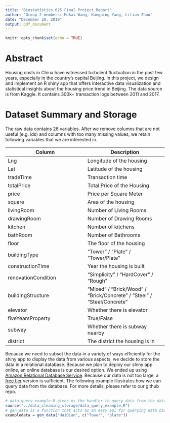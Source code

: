 ```yaml
---
title: "Biostatistics 625 Final Project Report"
author: 'Group 2 members: Mukai Wang, Kangping Yang, Litian Zhou'
date: "December 20, 2019"
output: pdf_document
---
```


```r
knitr::opts_chunk$set(echo = TRUE)
```

# Abstract
Housing costs in China have witnessed turbulent fluctuation in the past few years, especially in the country’s capital Beijing. In this project, we design and implement an R shiny app that offers interactive data visualization and statistical insights about the housing price trend in Beijing. The data source is from Kaggle. It contains 300k+ transaction logs between 2011 and 2017.

# Dataset Summary and Storage
The raw data contains 26 variables. After we remove columns that are not useful (e.g. ids) and columns with too many missing values, we retain following variables that we are interested in.

| Column      | Description |
| ----------- | ----------- |
| Lng         | Longitude of the housing |
| Lat         | Latitude of the housing |
| tradeTime   | Transaction time |
| totalPrice  | Total Price of the Housing |
| price       | Price per Square Meter |
| square      | Area of the housing |
| livingRoom  | Number of Living Rooms |
| drawingRoom | Number of Drawing Rooms |
| kitchen     | Number of kitchens      |
| bathRoom    | Number of Bathrooms     |
| floor       | The floor of the housing |
| buildingType | "Tower" / "Plate" / "Tower/Plate" |
| constructionTime | Year the housing is built |
| renovationCondition | "Simplicity" / "HardCover" / "Rough" |
| buildingStructure   | "Mixed" / "Brick/Wood" / "Brick/Concrete" / "Steel" / "Steel/Concrete" |
| elevator | Whether there is elevator |
| fiveYearsProperty | True/False | 
| subway | Whether there is subway nearby |
| district | The district the housing is in |

Because we need to subset the data in a variety of ways efficiently for the shiny app to display the data from various aspects, we decide to store the data in a relational database. Because we plan to deploy our shiny app online, an online database is our desired option. We ended up using [Amazon Relational Database Service](https://aws.amazon.com/rds/). Because our data is not too large, a [free tier](https://aws.amazon.com/rds/free/) version is sufficient. The following example illustrates how we can query data from the database. For more details, please refer to our github repo.

```r
# data_query_example.R gives us the handler to query data from the database
source("../data_cleaning_storage/data_query_example.R")
# gen_data is a function that acts as an easy api for querying data based on selected district and building type
exampledata = gen_data("HaiDian", c("Tower", "plate"))
```


